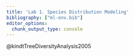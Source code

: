 ```yaml
---
title: 'Lab 1. Species Distribution Modeling'
bibliography: ["ml-env.bib"]
editor_options: 
  chunk_output_type: console
---
```


@kindtTreeDiversityAnalysis2005
